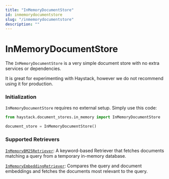 ```yaml
---
title: "InMemoryDocumentStore"
id: inmemorydocumentstore
slug: "/inmemorydocumentstore"
description: ""
---
```


# InMemoryDocumentStore

The `InMemoryDocumentStore` is a very simple document store with no extra services or dependencies.

It is great for experimenting with Haystack, however we do not recommend using it for production.

### Initialization

`InMemoryDocumentStore` requires no external setup. Simply use this code:

```python
from haystack.document_stores.in_memory import InMemoryDocumentStore

document_store = InMemoryDocumentStore()
```

### Supported Retrievers

[`InMemoryBM25Retriever`](/docs/inmemorybm25retriever): A keyword-based Retriever that fetches documents matching a query from a temporary in-memory database.

[`InMemoryEmbeddingRetriever`](/docs/inmemoryembeddingretriever): Compares the query and document embeddings and fetches the documents most relevant to the query.
